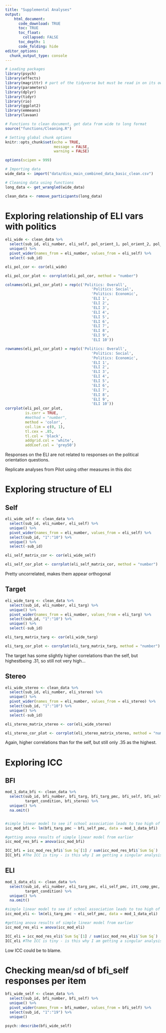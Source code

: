 ```yaml
---
title: "Supplemental Analyses"
output: 
    html_document:
      code_download: TRUE
      toc: TRUE
      toc_float:
        collapsed: FALSE
      toc_depth: 1
      code_folding: hide
editor_options: 
  chunk_output_type: console
---
```


```r
# Loading packages
library(psych)
library(effects)
library(magrittr) # part of the tidyverse but must be read in on its own
library(parameters)
library(dplyr)
library(tidyr)
library(rio)
library(ggplot2)
library(emmeans)
library(lavaan)

# Functions to clean document, get data from wide to long format
source("functions/Cleaning.R")

# Setting global chunk options
knitr::opts_chunk$set(echo = TRUE,
                      message = FALSE,
                      warning = FALSE)

options(scipen = 999)

# Importing data
wide_data <- import("data/diss_main_combined_data_basic_clean.csv")

# Cleaning data using functions
long_data <- get_wrangled(wide_data)

clean_data <- remove_participants(long_data)
```

# Exploring relationship of ELI vars with politics {.tabset .tabset-fade .tabset-pills}

```r
eli_wide <- clean_data %>% 
  select(sub_id, eli_number, eli_self, pol_orient_1, pol_orient_2, pol_orient_3) %>% 
  unique() %>% 
  pivot_wider(names_from = eli_number, values_from = eli_self) %>% 
  select(-sub_id)

eli_pol_cor <- cor(eli_wide)

eli_pol_cor_plot <- corrplot(eli_pol_cor, method = "number")

colnames(eli_pol_cor_plot) = rep(c('Politics: Overall',
                                       'Politics: Social',
                                       'Politics: Economic',
                                       'ELI 1',
                                       'ELI 2',
                                       'ELI 3',
                                       'ELI 4',
                                       'ELI 5',
                                       'ELI 6',
                                       'ELI 7',
                                       'ELI 8',
                                       'ELI 9',
                                       'ELI 10'))

rownames(eli_pol_cor_plot) = rep(c('Politics: Overall',
                                       'Politics: Social',
                                       'Politics: Economic',
                                       'ELI 1',
                                       'ELI 2',
                                       'ELI 3',
                                       'ELI 4',
                                       'ELI 5',
                                       'ELI 6',
                                       'ELI 7',
                                       'ELI 8',
                                       'ELI 9',
                                       'ELI 10'))
corrplot(eli_pol_cor_plot, 
         is.corr = TRUE, 
         #method = "number", 
         method = 'color',
         col.lim = c(0, 1),
         tl.cex = .85,
         tl.col = 'black',
         addgrid.col = 'white',
         addCoef.col = 'grey50')
```

Responses on the ELI are not related to responses on the political orientation questions.

Replicate analyses from Pilot using other measures in this doc

# Exploring structure of ELI

## Self

```r
eli_wide_self <- clean_data %>% 
  select(sub_id, eli_number, eli_self) %>% 
  unique() %>% 
  pivot_wider(names_from = eli_number, values_from = eli_self) %>% 
  select(sub_id, "1":"10") %>% 
  unique() %>% 
  select(-sub_id)

eli_self_matrix_cor <- cor(eli_wide_self)

eli_self_cor_plot <- corrplot(eli_self_matrix_cor, method = "number")
```

Pretty uncorrelated, makes them appear orthogonal

## Target

```r
eli_wide_targ <- clean_data %>% 
  select(sub_id, eli_number, eli_targ) %>% 
  unique() %>% 
  pivot_wider(names_from = eli_number, values_from = eli_targ) %>% 
  select(sub_id, "1":"10") %>% 
  unique() %>% 
  select(-sub_id)

eli_targ_matrix_targ <- cor(eli_wide_targ)

eli_targ_cor_plot <- corrplot(eli_targ_matrix_targ, method = "number")
```

The target has some slightly higher correlations than the self, but highestbeing .31, so still not very high...

## Stereo

```r
eli_wide_stereo <- clean_data %>% 
  select(sub_id, eli_number, eli_stereo) %>% 
  unique() %>% 
  pivot_wider(names_from = eli_number, values_from = eli_stereo) %>% 
  select(sub_id, "1":"10") %>% 
  unique() %>% 
  select(-sub_id)

eli_stereo_matrix_stereo <- cor(eli_wide_stereo)

eli_stereo_cor_plot <- corrplot(eli_stereo_matrix_stereo, method = "number")

```

Again, higher correlations than for the self, but still only .35 as the highest.

# Exploring ICC

## BFI

```r
mod_1_data_bfi <- clean_data %>% 
  select(sub_id, bfi_number, bfi_targ, bfi_targ_pmc, bfi_self, bfi_self_pmc, itt_comp_gmc, 
         target_condition, bfi_stereo) %>% 
  unique() %>% 
  na.omit() 


#simple linear model to see if school association leads to too high of an ICC
icc_mod_bfi <- lm(bfi_targ_pmc ~ bfi_self_pmc, data = mod_1_data_bfi)

#getting anova results of simple linear model from earlier
icc_mod_res_bfi = anova(icc_mod_bfi)

ICC_bfi = icc_mod_res_bfi$`Sum Sq`[1] / sum(icc_mod_res_bfi$`Sum Sq`)
ICC_bfi #The ICC is tiny - is this why I am getting a singular analysis?
```

## ELI

```r
mod_1_data_eli <- clean_data %>% 
  select(sub_id, eli_number, eli_targ_pmc, eli_self_pmc, itt_comp_gmc,
         target_condition) %>% 
  unique() %>% 
  na.omit() 

#simple linear model to see if school association leads to too high of an ICC
icc_mod_eli <- lm(eli_targ_pmc ~ eli_self_pmc, data = mod_1_data_eli)

#getting anova results of simple linear model from earlier
icc_mod_res_eli = anova(icc_mod_eli)

ICC_eli = icc_mod_res_eli$`Sum Sq`[1] / sum(icc_mod_res_eli$`Sum Sq`)
ICC_eli #The ICC is tiny - is this why I am getting a singular analysis?
```


Low ICC could be to blame.

# Checking mean/sd of bfi_self responses per item

```r
bfi_wide_self <- clean_data %>% 
  select(sub_id, bfi_number, bfi_self) %>% 
  unique() %>% 
  pivot_wider(names_from = bfi_number, values_from = bfi_self) %>% 
  select(sub_id, "1":"19") %>% 
  unique()

psych::describe(bfi_wide_self)
```
